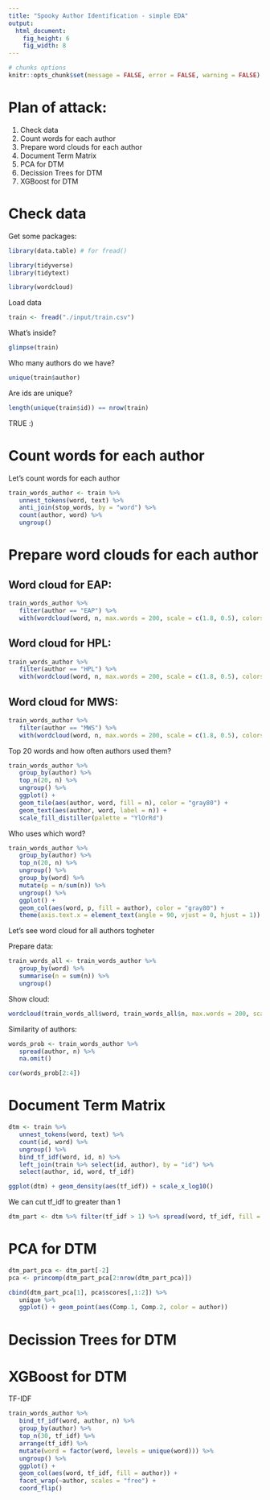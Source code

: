 ```yaml
---
title: "Spooky Author Identification - simple EDA"
output: 
  html_document: 
    fig_height: 6
    fig_width: 8
---
```



```r
# chunks options
knitr::opts_chunk$set(message = FALSE, error = FALSE, warning = FALSE)
```

# Plan of attack:

1. Check data
2. Count words for each author
3. Prepare word clouds for each author
4. Document Term Matrix
5. PCA for DTM
6. Decission Trees for DTM
7. XGBoost for DTM


# Check data

Get some packages:

```r
library(data.table) # for fread()

library(tidyverse)
library(tidytext)

library(wordcloud)
```

Load data

```r
train <- fread("./input/train.csv")
```

What's inside?

```r
glimpse(train)
```

Who many authors do we have?

```r
unique(train$author)
```

Are ids are unique?

```r
length(unique(train$id)) == nrow(train)
```

TRUE :)


# Count words for each author

Let's count words for each author

```r
train_words_author <- train %>%
   unnest_tokens(word, text) %>%
   anti_join(stop_words, by = "word") %>%
   count(author, word) %>%
   ungroup()
```


# Prepare word clouds for each author

## Word cloud for EAP:

```r
train_words_author %>%
   filter(author == "EAP") %>%
   with(wordcloud(word, n, max.words = 200, scale = c(1.8, 0.5), colors = RColorBrewer::brewer.pal(9, "YlOrRd")[3:9]))
```

## Word cloud for HPL:

```r
train_words_author %>%
   filter(author == "HPL") %>%
   with(wordcloud(word, n, max.words = 200, scale = c(1.8, 0.5), colors = RColorBrewer::brewer.pal(9, "YlOrRd")[3:9]))
```

## Word cloud for MWS:

```r
train_words_author %>%
   filter(author == "MWS") %>%
   with(wordcloud(word, n, max.words = 200, scale = c(1.8, 0.5), colors = RColorBrewer::brewer.pal(9, "YlOrRd")[3:9]))
```


Top 20 words and how often authors used them?

```r
train_words_author %>%
   group_by(author) %>%
   top_n(20, n) %>%
   ungroup() %>%
   ggplot() +
   geom_tile(aes(author, word, fill = n), color = "gray80") +
   geom_text(aes(author, word, label = n)) +
   scale_fill_distiller(palette = "YlOrRd")
```

Who uses which word?

```r
train_words_author %>%
   group_by(author) %>%
   top_n(20, n) %>%
   ungroup() %>%
   group_by(word) %>%
   mutate(p = n/sum(n)) %>%
   ungroup() %>%
   ggplot() +
   geom_col(aes(word, p, fill = author), color = "gray80") +
   theme(axis.text.x = element_text(angle = 90, vjust = 0, hjust = 1))
```

Let's see word cloud for all authors togheter

Prepare data:

```r
train_words_all <- train_words_author %>%
   group_by(word) %>%
   summarise(n = sum(n)) %>%
   ungroup()

```

Show cloud:

```r
wordcloud(train_words_all$word, train_words_all$n, max.words = 200, scale = c(1.8, 0.5), colors = RColorBrewer::brewer.pal(9, "YlOrRd")[3:9])
```

Similarity of authors:

```r
words_prob <- train_words_author %>%
   spread(author, n) %>%
   na.omit()

cor(words_prob[2:4])
```


# Document Term Matrix

```r
dtm <- train %>%
   unnest_tokens(word, text) %>%
   count(id, word) %>%
   ungroup() %>%
   bind_tf_idf(word, id, n) %>%
   left_join(train %>% select(id, author), by = "id") %>%
   select(author, id, word, tf_idf)

ggplot(dtm) + geom_density(aes(tf_idf)) + scale_x_log10()
```

We can cut tf_idf to greater than 1

```r
dtm_part <- dtm %>% filter(tf_idf > 1) %>% spread(word, tf_idf, fill = 0)
```

# PCA for DTM

```r
dtm_part_pca <- dtm_part[-2]
pca <- princomp(dtm_part_pca[2:nrow(dtm_part_pca)])

cbind(dtm_part_pca[1], pca$scores[,1:2]) %>%
   unique %>%
   ggplot() + geom_point(aes(Comp.1, Comp.2, color = author))
```


# Decission Trees for DTM
# XGBoost for DTM


TF-IDF

```r
train_words_author %>% 
   bind_tf_idf(word, author, n) %>%
   group_by(author) %>%
   top_n(30, tf_idf) %>%
   arrange(tf_idf) %>%
   mutate(word = factor(word, levels = unique(word))) %>%
   ungroup() %>%
   ggplot() +
   geom_col(aes(word, tf_idf, fill = author)) +
   facet_wrap(~author, scales = "free") +
   coord_flip()
```
